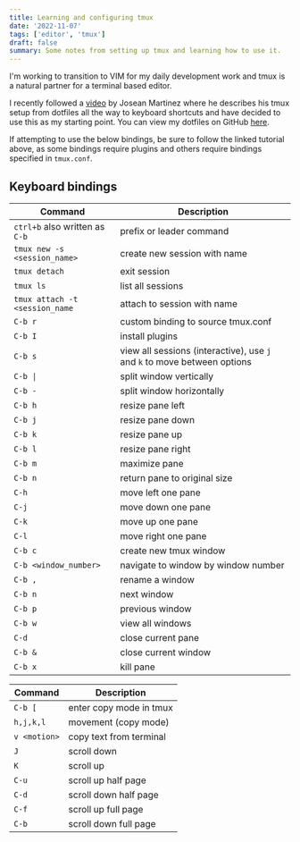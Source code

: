 ```yaml
---
title: Learning and configuring tmux
date: '2022-11-07'
tags: ['editor', 'tmux']
draft: false
summary: Some notes from setting up tmux and learning how to use it.
---
```


I'm working to transition to VIM for my daily development work and tmux is a natural partner for a terminal based editor.

I recently followed a [video](https://youtu.be/U-omALWIBos) by Josean Martinez where he describes his tmux setup from
dotfiles all the way to keyboard shortcuts and have decided to use this as my starting point.
You can view my dotfiles on GitHub [here](https://github.com/cjrpostma/dotfiles_macos).

If attempting to use the below bindings, be sure to follow the linked tutorial above, as some bindings require plugins
and others require bindings specified in `tmux.conf`.

## Keyboard bindings

| Command                        | Description                                                              |
| ------------------------------ | ------------------------------------------------------------------------ |
| `ctrl+b` also written as `C-b` | prefix or leader command                                                 |
| `tmux new -s <session_name> `  | create new session with name                                             |
| `tmux detach`                  | exit session                                                             |
| `tmux ls`                      | list all sessions                                                        |
| `tmux attach -t <session_name` | attach to session with name                                              |
| `C-b r`                        | custom binding to source tmux.conf                                       |
| `C-b I`                        | install plugins                                                          |
| `C-b s`                        | view all sessions (interactive), use `j` and `k` to move between options |
| `C-b \|`                       | split window vertically                                                  |
| `C-b -`                        | split window horizontally                                                |
| `C-b h`                        | resize pane left                                                         |
| `C-b j`                        | resize pane down                                                         |
| `C-b k`                        | resize pane up                                                           |
| `C-b l`                        | resize pane right                                                        |
| `C-b m`                        | maximize pane                                                            |
| `C-b n`                        | return pane to original size                                             |
| `C-h`                          | move left one pane                                                       |
| `C-j`                          | move down one pane                                                       |
| `C-k`                          | move up one pane                                                         |
| `C-l`                          | move right one pane                                                      |
| `C-b c`                        | create new tmux window                                                   |
| `C-b <window_number>`          | navigate to window by window number                                      |
| `C-b ,`                        | rename a window                                                          |
| `C-b n`                        | next window                                                              |
| `C-b p`                        | previous window                                                          |
| `C-b w`                        | view all windows                                                         |
| `C-d`                          | close current pane                                                       |
| `C-b &`                        | close current window                                                     |
| `C-b x`                        | kill pane                                                                |

| Command      | Description             |
| ------------ | ----------------------- |
| `C-b [`      | enter copy mode in tmux |
| `h,j,k,l`    | movement (copy mode)    |
| `v <motion>` | copy text from terminal |
| `J`          | scroll down             |
| `K`          | scroll up               |
| `C-u`        | scroll up half page     |
| `C-d`        | scroll down half page   |
| `C-f`        | scroll up full page     |
| `C-b`        | scroll down full page   |
